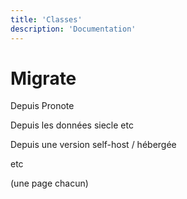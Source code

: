 ```yaml
---
title: 'Classes'
description: 'Documentation'
---
```


# Migrate

Depuis Pronote

Depuis les données siecle etc

Depuis une version self-host / hébergée

etc

(une page chacun)
